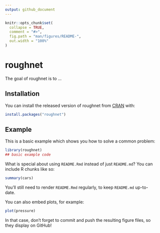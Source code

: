 ```yaml
---
output: github_document
---
```


<!-- README.md is generated from README.Rmd. Please edit that file -->

```r
knitr::opts_chunk$set(
  collapse = TRUE,
  comment = "#>",
  fig.path = "man/figures/README-",
  out.width = "100%"
)
```

# roughnet

<!-- badges: start -->
<!-- badges: end -->

The goal of roughnet is to ...

## Installation

You can install the released version of roughnet from [CRAN](https://CRAN.R-project.org) with:

``` r
install.packages("roughnet")
```

## Example

This is a basic example which shows you how to solve a common problem:

```r
library(roughnet)
## basic example code
```

What is special about using `README.Rmd` instead of just `README.md`? You can include R chunks like so:

```r
summary(cars)
```

You'll still need to render `README.Rmd` regularly, to keep `README.md` up-to-date.

You can also embed plots, for example:

```r
plot(pressure)
```

In that case, don't forget to commit and push the resulting figure files, so they display on GitHub!

